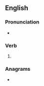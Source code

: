 ==English==

===Pronunciation===
* {{IPA|/daɪst/|lang=en}}

===Verb===
{{head|en|verb form}}

# {{en-past of|dice}}

===Anagrams===
* {{anagrams|en|a=cddei|Eddic|eddic}}